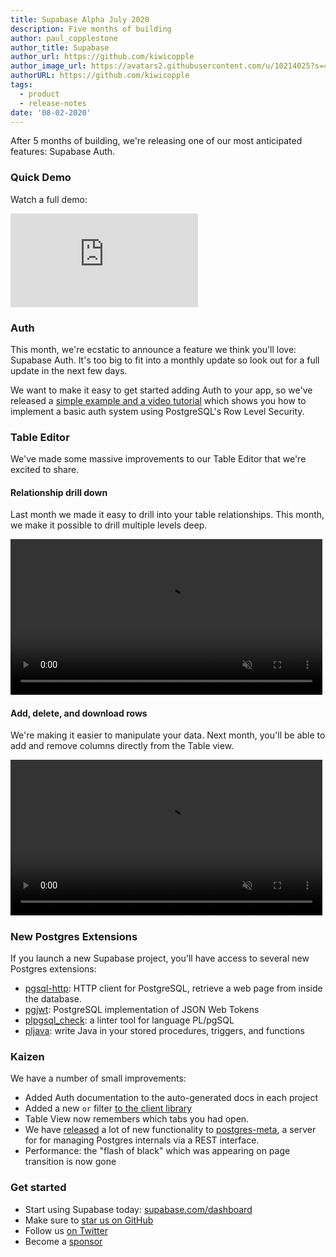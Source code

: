 ```yaml
---
title: Supabase Alpha July 2020
description: Five months of building
author: paul_copplestone
author_title: Supabase
author_url: https://github.com/kiwicopple
author_image_url: https://avatars2.githubusercontent.com/u/10214025?s=400&u=c6775be2ae667e2acae3ccd347fed62bb3f5b3e7&v=4
authorURL: https://github.com/kiwicopple
tags:
  - product
  - release-notes
date: '08-02-2020'
---
```


After 5 months of building, we're releasing one of our most anticipated features: Supabase Auth.

### Quick Demo

Watch a full demo:

<div className="video-container">
  <iframe
    className="w-full"
    src="https://www.loom.com/embed/17fbbc3bc9b2459eb0efbbb174b2ce7b"
    frameBorder="0"
    allowFullScreen
  ></iframe>
</div>

### Auth

This month, we're ecstatic to announce a feature we think you'll love: Supabase Auth. It's too big to fit into a monthly update so look out for a full update in the next few days.

We want to make it easy to get started adding Auth to your app, so we've released a [simple example and a video tutorial](https://dev.to/supabase/create-a-slack-clone-with-next-js-and-supabase-3lhd) which shows you how to implement a basic auth system using PostgreSQL's Row Level Security.

### Table Editor

We've made some massive improvements to our Table Editor that we're excited to share.

#### Relationship drill down

Last month we made it easy to drill into your table relationships. This month, we make it possible to drill multiple levels deep.

<video width="99%" autoPlay loop muted playsInline controls={true}>
  <source
    src="https://xguihxuzqibwxjnimxev.supabase.co/storage/v1/object/public/videos/docs/relational-drilldown-zoom.mp4"
    type="video/mp4"
  />
</video>

#### Add, delete, and download rows

We're making it easier to manipulate your data. Next month, you'll be able to add and remove columns directly from the Table view.

<video width="99%" autoPlay loop muted playsInline controls={true}>
  <source
    src="https://xguihxuzqibwxjnimxev.supabase.co/storage/v1/object/public/videos/docs/csv-download-zoom.mp4"
    type="video/mp4"
  />
</video>

### New Postgres Extensions

If you launch a new Supabase project, you'll have access to several new Postgres extensions:

- [pgsql-http](https://github.com/pramsey/pgsql-http): HTTP client for PostgreSQL, retrieve a web page from inside the database.
- [pgjwt](https://github.com/michelp/pgjwt): PostgreSQL implementation of JSON Web Tokens
- [plpgsql_check](https://github.com/okbob/plpgsql_check): a linter tool for language PL/pgSQL
- [pljava](https://github.com/tada/pljava): write Java in your stored procedures, triggers, and functions

### Kaizen

We have a number of small improvements:

- Added Auth documentation to the auto-generated docs in each project
- Added a new `or` filter [to the client library](/docs/library/get#or)
- Table View now remembers which tabs you had open.
- We have [released](https://github.com/supabase/postgres-meta/releases) a lot of new functionality to [postgres-meta](https://github.com/supabase/postgres-meta), a server for for managing Postgres internals via a REST interface.
- Performance: the "flash of black" which was appearing on page transition is now gone

### Get started

- Start using Supabase today: [supabase.com/dashboard](https://supabase.com/dashboard)
- Make sure to [star us on GitHub](https://github.com/supabase/supabase)
- Follow us [on Twitter](https://twitter.com/supabase)
- Become a [sponsor](https://github.com/sponsors/supabase)
